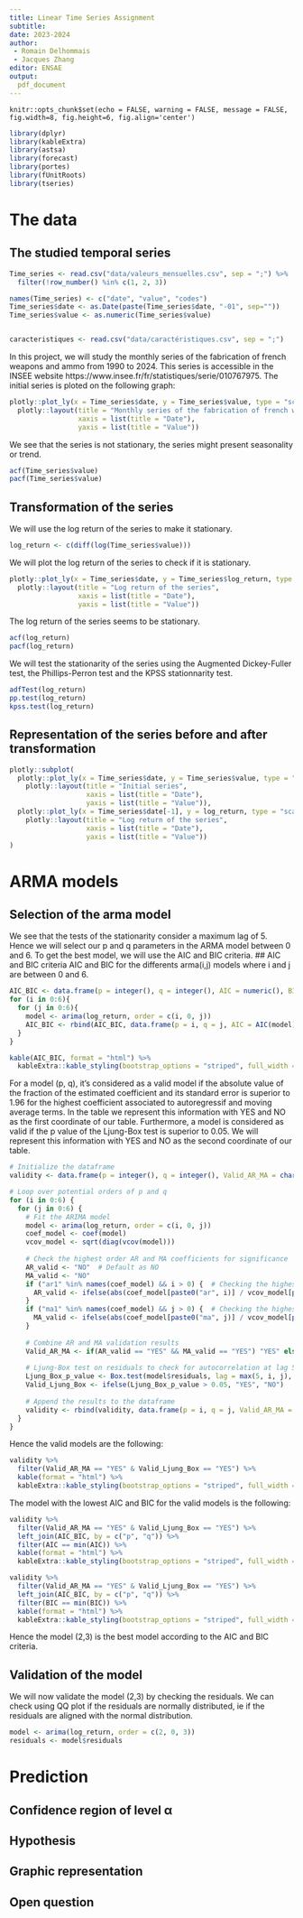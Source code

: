 ```yaml
---
title: Linear Time Series Assignment
subtitle: 
date: 2023-2024
author: 
 - Romain Delhommais
 - Jacques Zhang
editor: ENSAE
output: 
  pdf_document
---
```


```knitr
knitr::opts_chunk$set(echo = FALSE, warning = FALSE, message = FALSE, fig.width=8, fig.height=6, fig.align='center')
```

```r
library(dplyr)
library(kableExtra)
library(astsa)
library(forecast)
library(portes)
library(fUnitRoots)
library(tseries)
```


# The data 
## The studied temporal series
```r
Time_series <- read.csv("data/valeurs_mensuelles.csv", sep = ";") %>%  
  filter(!row_number() %in% c(1, 2, 3)) 

names(Time_series) <- c("date", "value", "codes")
Time_series$date <- as.Date(paste(Time_series$date, "-01", sep=""))
Time_series$value <- as.numeric(Time_series$value)


caracteristiques <- read.csv("data/caractéristiques.csv", sep = ";")
```
In this project, we will study the monthly series of the fabrication of french weapons and ammo from 1990 to 2024. This series is accessible 
in the INSEE website https://www.insee.fr/fr/statistiques/serie/010767975.
The initial series is ploted on the following graph:

```r
plotly::plot_ly(x = Time_series$date, y = Time_series$value, type = "scatter", mode = "lines") %>%
  plotly::layout(title = "Monthly series of the fabrication of french weapons and ammo from 1990 to 2024",
                 xaxis = list(title = "Date"),
                 yaxis = list(title = "Value"))
```
We see that the series is not stationary, the series might present seasonality or trend. 
```r
acf(Time_series$value)
pacf(Time_series$value)
```

## Transformation of the series 
We will use the log return of the series to make it stationary. 
```r
log_return <- c(diff(log(Time_series$value)))
```
We will plot the log return of the series to check if it is stationary.
```r
plotly::plot_ly(x = Time_series$date, y = Time_series$log_return, type = "scatter", mode = "lines") %>%
  plotly::layout(title = "Log return of the series",
                 xaxis = list(title = "Date"),
                 yaxis = list(title = "Value"))
```
The log return of the series seems to be stationary.
```r
acf(log_return)
pacf(log_return)
```

We will test the stationarity of the series using the Augmented Dickey-Fuller test, the Phillips-Perron test and the KPSS stationnarity test.
```r
adfTest(log_return)
pp.test(log_return)
kpss.test(log_return)
```


## Representation of the series before and after transformation

```r
plotly::subplot(
  plotly::plot_ly(x = Time_series$date, y = Time_series$value, type = "scatter", mode = "lines") %>%
    plotly::layout(title = "Initial series",
                   xaxis = list(title = "Date"),
                   yaxis = list(title = "Value")),
  plotly::plot_ly(x = Time_series$date[-1], y = log_return, type = "scatter", mode = "lines") %>%
    plotly::layout(title = "Log return of the series",
                   xaxis = list(title = "Date"),
                   yaxis = list(title = "Value"))
)

```

# ARMA models
## Selection of the arma model
We see that the tests of the stationarity consider a maximum lag of 5. Hence we will select our p and q parameters in the ARMA model between 0 and 6. 
To get the best model, we will use the AIC and BIC criteria.
## AIC and BIC criteria
AIC and BIC for the differents arma(i,j) models where i and j are between 0 and 6.
```r
AIC_BIC <- data.frame(p = integer(), q = integer(), AIC = numeric(), BIC = numeric())
for (i in 0:6){
  for (j in 0:6){
    model <- arima(log_return, order = c(i, 0, j))
    AIC_BIC <- rbind(AIC_BIC, data.frame(p = i, q = j, AIC = AIC(model), BIC = BIC(model)))
  }
}

kable(AIC_BIC, format = "html") %>%
  kableExtra::kable_styling(bootstrap_options = "striped", full_width = F)
```
For a model (p, q), it's considered as a valid model if the absolute value of the fraction of the estimated coefficient and its standard error is superior to 1.96 for the highest coefficient associated to autoregressif and moving average terms. 
In the table we represent this information with YES and NO as the first coordinate of our table. Furthermore, a model is considered as valid if the p value of the Ljung-Box test is superior to 0.05. We will represent this information with YES and NO as the second coordinate of our table.
```r
# Initialize the dataframe
validity <- data.frame(p = integer(), q = integer(), Valid_AR_MA = character(), Valid_Ljung_Box = character())

# Loop over potential orders of p and q
for (i in 0:6) {
  for (j in 0:6) {
    # Fit the ARIMA model
    model <- arima(log_return, order = c(i, 0, j))
    coef_model <- coef(model)
    vcov_model <- sqrt(diag(vcov(model)))
    
    # Check the highest order AR and MA coefficients for significance
    AR_valid <- "NO"  # Default as NO
    MA_valid <- "NO"
    if ("ar1" %in% names(coef_model) && i > 0) {  # Checking the highest AR coefficient
      AR_valid <- ifelse(abs(coef_model[paste0("ar", i)] / vcov_model[paste0("ar", i)]) > 1.96, "YES", "NO")
    }
    if ("ma1" %in% names(coef_model) && j > 0) {  # Checking the highest MA coefficient
      MA_valid <- ifelse(abs(coef_model[paste0("ma", j)] / vcov_model[paste0("ma", j)]) > 1.96, "YES", "NO")
    }
    
    # Combine AR and MA validation results
    Valid_AR_MA <- if(AR_valid == "YES" && MA_valid == "YES") "YES" else "NO"
    
    # Ljung-Box test on residuals to check for autocorrelation at lag 5
    Ljung_Box_p_value <- Box.test(model$residuals, lag = max(5, i, j), type = "Ljung-Box")$p.value
    Valid_Ljung_Box <- ifelse(Ljung_Box_p_value > 0.05, "YES", "NO")
    
    # Append the results to the dataframe
    validity <- rbind(validity, data.frame(p = i, q = j, Valid_AR_MA = Valid_AR_MA, Valid_Ljung_Box = Valid_Ljung_Box))
  }
}

```
Hence the valid models are the following:
```r
validity %>%
  filter(Valid_AR_MA == "YES" & Valid_Ljung_Box == "YES") %>%
  kable(format = "html") %>%
  kableExtra::kable_styling(bootstrap_options = "striped", full_width = F)

```
The model with the lowest AIC and BIC for the valid models is the following:
```r
validity %>%
  filter(Valid_AR_MA == "YES" & Valid_Ljung_Box == "YES") %>%
  left_join(AIC_BIC, by = c("p", "q")) %>%
  filter(AIC == min(AIC)) %>%
  kable(format = "html") %>%
  kableExtra::kable_styling(bootstrap_options = "striped", full_width = F)

validity %>%
  filter(Valid_AR_MA == "YES" & Valid_Ljung_Box == "YES") %>%
  left_join(AIC_BIC, by = c("p", "q")) %>%
  filter(BIC == min(BIC)) %>%
  kable(format = "html") %>%
  kableExtra::kable_styling(bootstrap_options = "striped", full_width = F)
```

Hence the model (2,3) is the best model according to the AIC and BIC criteria.

## Validation of the model
We will now validate the model (2,3) by checking the residuals. We can check using QQ plot if the residuals are normally distributed, ie if the residuals are aligned with the normal distribution. 


```r
model <- arima(log_return, order = c(2, 0, 3))
residuals <- model$residuals

```


# Prediction
## Confidence region of level α
## Hypothesis
## Graphic representation
## Open question